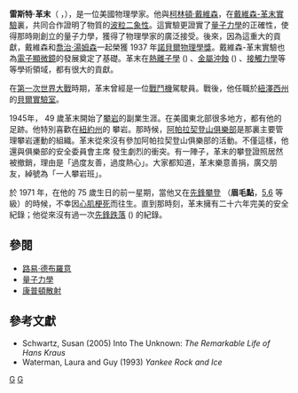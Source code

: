 {{NoteTA
|G1=物理學
}}
{{Infobox Scientist
|name              = 雷斯特·革末
|image             = Davisson and Germer.jpg 
| image_size        = 150px
|caption           = 雷斯特·革末（右邊）和[[柯林頓·戴維森|柯林頓·戴維森]]（左邊），1927年。戴維森手中拿著[[電子|電子]][[繞射|繞射]]實驗的儀器。
|birth_date        = {{birth date|1896|10|10}}
|birth_place       = {{USA}}[[伊利諾州|伊利諾州]][[芝加哥|芝加哥]]
|death_date        = {{death date and age|1971|10|3|1896|10|10}}
|death_place       = {{USA}}[[紐約州|紐約州]]{{lang|en|Shawangunk Ridge}} 
|residence         = 
|citizenship       = 
|nationality       = {{USA}}
|ethnicity         = 
|field             = [[物理|物理]]
|work_institutions = [[貝爾實驗室|貝爾實驗室]]
|alma_mater        = [[哥倫比亞大學|哥倫比亞大學]]
|doctoral_advisor  = [[柯林頓·戴維森|柯林頓·戴維森]]
|doctoral_students = 
|known_for         = [[戴維森-革末實驗|戴維森-革末實驗]]
}}

'''雷斯特·革末'''（{{lang-en|Lester Germer}} ，{{bd|1896年|10月10日|1971年|10月3日|catIdx=Germet, Lester}}），是一位美國物理學家。他與[[柯林頓·戴維森|柯林頓·戴維森]]，在[[戴維森-革末實驗|戴維森-革末實驗]]裏，共同合作證明了物質的[[波粒二象性|波粒二象性]]。這實驗更證實了[[量子力學|量子力學]]的正確性，使得那時剛創立的量子力學，獲得了物理學家的廣泛接受。後來，因為這重大的貢獻，戴維森和[[喬治·湯姆森|喬治·湯姆森]]一起榮獲 1937 年[[諾貝爾物理學獎|諾貝爾物理學獎]]。戴維森-革末實驗也為[[電子顯微鏡|電子顯微鏡]]的發展奠定了基礎。革末在[[熱離子學|熱離子學]] ({{lang|en|thermionics}}) 、[[金屬沖蝕|金屬沖蝕]] ({{lang|en|metal erosion}}) 、[[接觸力學|接觸力學]]等等學術領域，都有很大的貢獻。

在[[第一次世界大戰|第一次世界大戰]]時期，革末曾經是一位[[戰鬥機|戰鬥機]]駕駛員。戰後，他任職於[[紐澤西州|紐澤西州]]的[[貝爾實驗室|貝爾實驗室]]。

1945年， 49 歲革末開始了[[攀岩|攀岩]]的副業生涯。在美國東北部很多地方，都有他的足跡。他特別喜歡在[[紐約州|紐約州]]的 {{lang|en|Shawangunk Ridge}} 攀岩。那時候，[[阿巴拉契亚山脉|阿帕拉契登山俱樂部]]是那裏主要管理攀岩運動的組織。革末從來沒有參加阿帕拉契登山俱樂部的活動。不僅這樣，他還與俱樂部的安全委員會主席 {{lang|en|Hans Claus}} 發生劇烈的衝突。有一陣子，革末的攀登證照居然被撤銷，理由是「過度友善，過度熱心」。大家都知道，革末樂意善捐，廣交朋友，綽號為「一人攀岩班」。

於 1971 年，在他的 75 歲生日的前一星期，當他又在[[攀岩#攀岩類型|先鋒攀登]] {{lang|en|Shawangunk Ridge}} （'''眉毛點'''，[[攀岩#攀岩分級|5.6]] 等級）的時候，不幸因[[心肌梗死|心肌梗死]]而往生。直到那時刻，革末擁有二十六年完美的安全紀錄；他從來沒有過一次[[先鋒跌落|先鋒跌落]] ({{lang|en|leader fall}}) 的紀錄。

==參閱==
*[[路易·德布羅意|路易·德布羅意]]
*[[量子力學|量子力學]]
*[[康普頓散射|康普頓散射]]

==參考文獻==
* Schwartz, Susan (2005) Into The Unknown: ''The Remarkable Life of Hans Kraus'' 
* Waterman, Laura and Guy (1993) ''Yankee Rock and Ice''

{{Authority control}}
{{DEFAULTSORT:Germet, Lester}}

[[Category:美國物理學家|G]]
[[Category:哥倫比亞大學校友|G]]